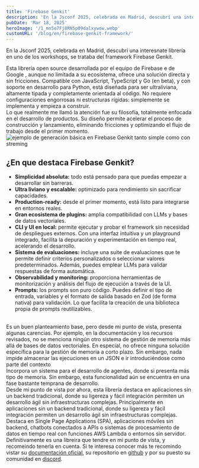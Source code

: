 ```yaml
---
title: 'Firebase Genkit'
description: 'En la Jsconf 2025, celebrada en Madrid, descubrí una interesnate librería en uno de los workshops, se trataba del framework Firebase Genkit.'
pubDate: 'Mar 18, 2025'
heroImage: '/1_mn5o7Fj8RNSp09dalxywow.webp'
customURL: '/blog/en/firebase-genkit-framework/'
---
```


En la Jsconf 2025, celebrada en Madrid, descubrí una interesnate librería en uno de los workshops, se trataba del framework Firebase Genkit.
<br/>

Esta librería open source desarrollada por el equipo de Firebase e de Google , aunque no limitada a su ecosistema, ofrece una solución directa y sin fricciones. Compatible con JavaScript, TypeScript y Go (en beta), y con soporte en desarrollo para Python, está diseñada para ser ultraliviana, altamente tipada y completamente orientada al código. No requiere configuraciones engorrosas ni estructuras rígidas: simplemente se implementa y empieza a construir.
<br/>
Lo que realmente me llamó la atención fue su filosofía, totalmente enfocada en el desarrollo de productos. Su diseño permite acelerar el proceso de construcción y lanzamiento, eliminando fricciones y optimizando el flujo de trabajo desde el primer momento.
<br/>
<img src="/0_qPIOBHt87APVmxXB.webp" alt="ejemplo de generación básica en Firebase Genkit tanto simple como con streming"
     class="w-full max-w-7xl mx-auto h-auto rounded-lg shadow" loading="lazy"/><br/>

## ¿En que destaca Firebase Genkit?
- **Simplicidad absoluta:** todo está pensado para que puedas empezar a desarrollar sin barreras.
- **Ultra liviano y escalable:** optimizado para rendimiento sin sacrificar capacidades.
- **Production-ready:**  desde el primer momento, está listo para integrarse en entornos reales.
- **Gran ecosistema de plugins:**  amplia compatibilidad con LLMs y bases de datos vectoriales.
- **CLI y UI en local:**  permite ejecutar y probar el framework sin necesidad de despliegues externos. Con una interfaz intuitiva y un playground integrado, facilita la depuración y experimentación en tiempo real, acelerando el desarrollo.
- **Sistema de evaluaciones:**  incluye una suite de evaluaciones que te permite definir criterios personalizados o seleccionar valores predeterminados. Además, puedes emplear LLMs para validar respuestas de forma automática.
- **Observabilidad y monitoring:**  proporciona herramientas de monitorización y análisis del flujo de ejecución a través de la UI.
- **Prompts:**  los prompts son puro código. Puedes definir el tipo de entrada, variables y el formato de salida basado en Zod (de forma nativa) para validación. Lo que facilita la creación de una biblioteca propia de prompts reutilizables.
<br/>
Es un buen planteamiento base, pero desde mi punto de vista, presenta algunas carencias. Por ejemplo, en la documentación y los recursos revisados, no se menciona ningún otro sistema de gestión de memoria más allá de bases de datos vectoriales. En especial, no ofrece ninguna solución específica para la gestión de memoria a corto plazo. Sin embargo, nada impide almacenar las ejecuciones en un JSON e ir introduciéndose como parte del contexto
<br/>
Incorpora un sistema para el desarrollo de agentes, donde si presenta más tipo de memoria. Sin embargo, esta funcionalidad aún se encuentra en una fase bastante temprana de desarrollo.
<br/>
Desde mi punto de vista por ahora, esta librería destaca en aplicaciones sin un backend tradicional, donde su ligereza y fácil integración permiten un desarrollo ágil sin infraestructuras complejas. Principalmente en aplicaciones sin un backend tradicional, donde su ligereza y fácil integración permiten un desarrollo ágil sin infraestructuras complejas. Destaca en Single Page Applications (SPA), aplicaciones móviles sin backend, chatbots conectados a APIs o sistemas de procesamiento de datos en tiempo real con funciones AWS Lambda o entornos sin servidor.
<br/>
Definitivamente es una libreira que tendre en mi punto de vista, y recomeindo tenerla en cuenta. Si te interesa conocer más te recomindo vistar su <a href="https://firebase.google.com/docs/genkit?hl=es-419#google-gemini" title="docuemtacion genkit">documentación oficial</a>, su repositorio en <a href="https://github.com/firebase/genkit/issues" title="github genkit">github</a> y por su puesto su comunidad en  <a href="https://discord.gg/qXt5zzQKpc" title="discord genkit">discord</a>.
<br/>